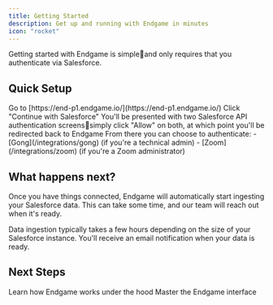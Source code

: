 ```yaml
---
title: Getting Started
description: Get up and running with Endgame in minutes
icon: "rocket"
---
```


Getting started with Endgame is simpleand only requires that you authenticate via Salesforce.

## Quick Setup

<Steps>
  <Step title="Navigate to Endgame">
    Go to [https://end-p1.endgame.io/](https://end-p1.endgame.io/)
  </Step>
  <Step title="Authenticate with Salesforce">
    Click "Continue with Salesforce"
  </Step>
  <Step title="Grant API permissions">
    You'll be presented with two Salesforce API authentication screenssimply click "Allow" on both, at which point you'll be redirected back to Endgame
  </Step>
  <Step title="Connect additional integrations">
    From there you can choose to authenticate:
    - [Gong](/integrations/gong) (if you're a technical admin)
    - [Zoom](/integrations/zoom) (if you're a Zoom administrator)
  </Step>
</Steps>

## What happens next?

Once you have things connected, Endgame will automatically start ingesting your Salesforce data. This can take some time, and our team will reach out when it's ready.

<Info>
Data ingestion typically takes a few hours depending on the size of your Salesforce instance. You'll receive an email notification when your data is ready.
</Info>

## Next Steps

<CardGroup cols={2}>
  <Card
    title="Core Concepts"
    icon="book"
    href="/core-concepts"
  >
    Learn how Endgame works under the hood
  </Card>
  <Card
    title="Navigate Endgame"
    icon="compass"
    href="/navigating-endgame"
  >
    Master the Endgame interface
  </Card>
</CardGroup>